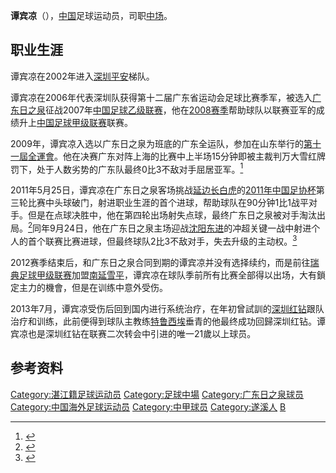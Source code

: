 {{noteta|G1=足球}}{{Football player infobox
| playername = 谭宾凉
| fullname = 谭宾凉
| englishfullname = Tan Binliang
| countryofbirth = {{CHN}}
| cityofbirth = [[广东省|广东省]][[遂溪县|遂溪县]]
| dateofbirth = {{birth date and age|1989|11|4}}
| height = {{height|m=1.74}}
| position = [[中场|中场]]
| currentclub = 
| clubnumber = 
| youthyears =
| youthclubs = 
| years = 2007-2012 <br> 2013<br> 2013-2019<br>2018
| clubs = [[广东日之泉|广东日之泉]] <br> [[南延雪平体育俱乐部|南延雪平]] <br> [[深圳佳兆业|深圳佳兆业]]  <br>→ [[南通支云|南通支云]] (租借)
| caps(goals) = 96 (3)<br> {{0}}0 (0)<br> 61 (4)<br> 19 (5)
| nationalyears = 
| nationalteam = 
| nationalcaps(goals) =
| pcupdate = 2018年9月15日
| ntupdate = 
|}}
'''谭宾凉'''（{{bd|1989年|11月4日|catIdx=Tan Binliang}}），[[中国|中国]]足球运动员，司职[[中场|中场]]。

== 职业生涯 ==

谭宾凉在2002年进入[[深圳平安|深圳平安]]梯队。

谭宾凉在2006年代表深圳队获得第十二届广东省运动会足球比赛季军，被选入[[广东日之泉|广东日之泉]]征战2007年[[中国足球乙级联赛|中国足球乙级联赛]]，他在[[2008年中国足球乙级联赛|2008赛季]]帮助球队以联赛亚军的成绩升上[[中国足球甲级联赛|中国足球甲级联赛]]联赛。

2009年，谭宾凉入选以广东日之泉为班底的广东全运队，参加在山东举行的[[中華人民共和國第十一屆全運會足球比賽|第十一屆全運會]]。他在决赛广东对阵上海的比赛中上半场15分钟即被主裁判万大雪红牌罚下，处于人数劣势的广东队最终0比3不敌对手屈居亚军。<ref>{{Cite web |url=http://sports.163.com/09/0801/20/5FLKSAGF00051C8L.html |title=谭宾凉红牌成转折 上海3-0广东夺全运男足金牌 |access-date=2012-01-04 |archive-url=https://web.archive.org/web/20090804121608/http://sports.163.com/09/0801/20/5FLKSAGF00051C8L.html |archive-date=2009-08-04 |dead-url=yes }}</ref>

2011年5月25日，谭宾凉在广东日之泉客场挑战[[延边长白虎足球俱乐部|延边长白虎]]的[[2011年中国足协杯|2011年中国足协杯]]第三轮比赛中头球破门，射进职业生涯的首个进球，帮助球队在90分钟1比1战平对手。但是在点球决胜中，他在第四轮出场射失点球，最终广东日之泉被对手淘汰出局。<ref>{{Cite web |url=http://sports.sohu.com/20110525/n308527184.shtml |title=长白虎点球大战淘汰日之泉 门将池文一神勇救主 |accessdate=2013-01-29 |archive-date=2012-08-08 |archive-url=https://web.archive.org/web/20120808120536/http://sports.sohu.com/20110525/n308527184.shtml |dead-url=no }}</ref>同年9月24日，他在广东日之泉主场迎战[[沈阳东进足球俱乐部|沈阳东进]]的冲超关键一战中射进个人的首个联赛比赛进球，但最终球队2比3不敌对手，失去升级的主动权。<ref>{{Cite web |url=http://sports.sina.com.cn/b/2011-09-24/16535759855.shtml |title=东进10分钟3球显克星本色 日之泉2-3失冲超主动 |accessdate=2013-01-29 |archive-date=2011-10-15 |archive-url=https://web.archive.org/web/20111015202449/http://sports.sina.com.cn/b/2011-09-24/16535759855.shtml |dead-url=no }}</ref>

2012赛季结束后，和广东日之泉合同到期的谭宾凉并没有选择续约，而是前往[[瑞典足球甲级联赛|瑞典足球甲级联赛]]加盟[[南延雪平体育俱乐部|南延雪平]]，谭宾凉在球队季前所有比赛全部得以出场，大有鎖定主力的機會，但是在训练中意外受伤。

2013年7月，谭宾凉受伤后回到国内进行系统治疗，在年初曾試訓的[[深圳红钻|深圳红钻]]跟队治疗和训练，此前便得到球队主教练[[特鲁西埃|特鲁西埃]]垂青的他最终成功回歸深圳红钻。谭宾凉也是深圳红钻在联赛二次转会中引进的唯一21歲以上球员。

==参考资料==
{{reflist}}

{{2010年广东日之泉名单}}
{{2011年中甲分类名单日之泉}}
{{2012年中甲分类名单日之泉}}
{{2013年中甲分类名单深圳}}
{{2014年中甲分类名单深圳}}
{{2015年中甲分类名单深圳}}
{{2016年中甲分类名单深圳}}
{{2017年中甲分类名单深圳}}
{{2018年中乙分类名单南通}}

{{DEFAULTSORT:Tan Binliang}}
[[Category:湛江籍足球运动员|Category:湛江籍足球运动员]]
[[Category:足球中場|Category:足球中場]]
[[Category:广东日之泉球员|Category:广东日之泉球员]]
[[Category:中国海外足球运动员|Category:中国海外足球运动员]]
[[Category:中甲球员|Category:中甲球员]]
[[Category:遂溪人|Category:遂溪人]]
[[Category:谭姓|B]]
